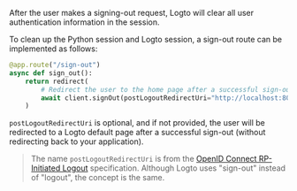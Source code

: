 
After the user makes a signing-out request, Logto will clear all user authentication information in the session.

To clean up the Python session and Logto session, a sign-out route can be implemented as follows:

<ConfigurePostSignOutRedirectUri
  figureSrc={postSignOutRedirectUriFigure}
  postSignOutRedirectUri="http://localhost:8080"
/>

```python
@app.route("/sign-out")
async def sign_out():
    return redirect(
        # Redirect the user to the home page after a successful sign-out
        await client.signOut(postLogoutRedirectUri="http://localhost:8080")
    )
```

`postLogoutRedirectUri` is optional, and if not provided, the user will be redirected to a Logto default page after a successful sign-out (without redirecting back to your application).

> The name `postLogoutRedirectUri` is from the [OpenID Connect RP-Initiated Logout](https://openid.net/specs/openid-connect-rpinitiated-1_0.html) specification. Although Logto uses "sign-out" instead of "logout", the concept is the same.
